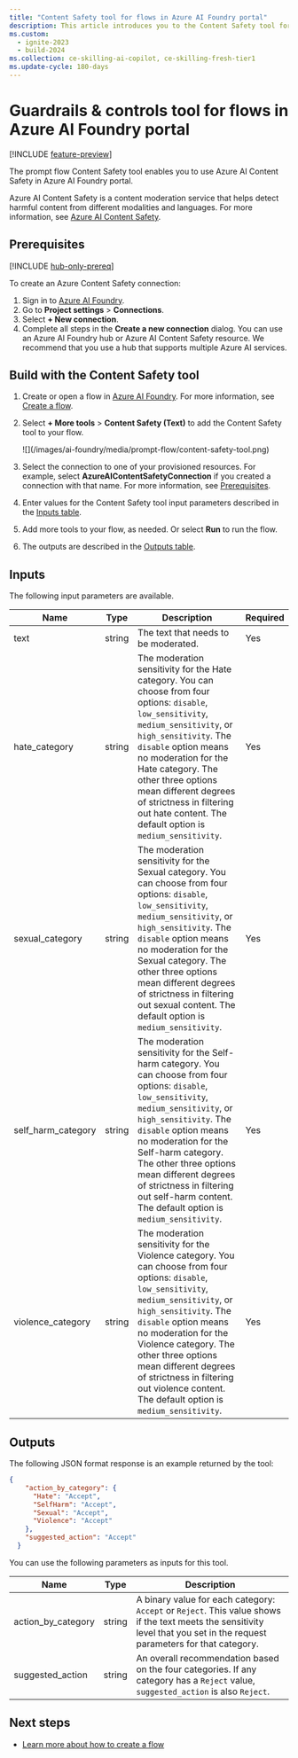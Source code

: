 ```yaml
---
title: "Content Safety tool for flows in Azure AI Foundry portal"
description: This article introduces you to the Content Safety tool for flows in Azure AI Foundry portal.
ms.custom:
  - ignite-2023
  - build-2024
ms.collection: ce-skilling-ai-copilot, ce-skilling-fresh-tier1
ms.update-cycle: 180-days
---
```


# Guardrails & controls tool for flows in Azure AI Foundry portal

[!INCLUDE [feature-preview](../../includes/feature-preview)]

The prompt flow Content Safety tool enables you to use Azure AI Content Safety in Azure AI Foundry portal.

Azure AI Content Safety is a content moderation service that helps detect harmful content from different modalities and languages. For more information, see [Azure AI Content Safety](/azure/ai-services/content-safety/).

## Prerequisites

[!INCLUDE [hub-only-prereq](../../includes/hub-only-prereq)]

To create an Azure Content Safety connection:

1. Sign in to [Azure AI Foundry](https://ml.azure.com/).
1. Go to **Project settings** > **Connections**.
1. Select **+ New connection**.
1. Complete all steps in the **Create a new connection** dialog. You can use an Azure AI Foundry hub or Azure AI Content Safety resource. We recommend that you use a hub that supports multiple Azure AI services.

## Build with the Content Safety tool

1. Create or open a flow in [Azure AI Foundry](https://ai.azure.com/?cid=learnDocs). For more information, see [Create a flow](../flow-develop).
1. Select **+ More tools** > **Content Safety (Text)** to add the Content Safety tool to your flow.

    <Frame>
        ![](/images/ai-foundry/media/prompt-flow/content-safety-tool.png)
    </Frame>

1. Select the connection to one of your provisioned resources. For example, select **AzureAIContentSafetyConnection** if you created a connection with that name. For more information, see [Prerequisites](#prerequisites).
1. Enter values for the Content Safety tool input parameters described in the [Inputs table](#inputs).
1. Add more tools to your flow, as needed. Or select **Run** to run the flow.
1. The outputs are described in the [Outputs table](#outputs).

## Inputs

The following input parameters are available.

| Name | Type | Description | Required |
| ---- | ---- | ----------- | -------- |
| text | string | The text that needs to be moderated. | Yes |
| hate_category | string | The moderation sensitivity for the Hate category. You can choose from four options: `disable`, `low_sensitivity`, `medium_sensitivity`, or `high_sensitivity`. The `disable` option means no moderation for the Hate category. The other three options mean different degrees of strictness in filtering out hate content. The default option is `medium_sensitivity`. | Yes |
| sexual_category | string | The moderation sensitivity for the Sexual category. You can choose from four options: `disable`, `low_sensitivity`, `medium_sensitivity`, or `high_sensitivity`. The `disable` option means no moderation for the Sexual category. The other three options mean different degrees of strictness in filtering out sexual content. The default option is `medium_sensitivity`. | Yes |
| self_harm_category | string | The moderation sensitivity for the Self-harm category. You can choose from four options: `disable`, `low_sensitivity`, `medium_sensitivity`, or `high_sensitivity`. The `disable` option means no moderation for the Self-harm category. The other three options mean different degrees of strictness in filtering out self-harm content. The default option is `medium_sensitivity`. | Yes |
| violence_category | string | The moderation sensitivity for the Violence category. You can choose from four options: `disable`, `low_sensitivity`, `medium_sensitivity`, or `high_sensitivity`. The `disable` option means no moderation for the Violence category. The other three options mean different degrees of strictness in filtering out violence content. The default option is `medium_sensitivity`. | Yes |

## Outputs

The following JSON format response is an example returned by the tool:

```json
{
    "action_by_category": {
      "Hate": "Accept",
      "SelfHarm": "Accept",
      "Sexual": "Accept",
      "Violence": "Accept"
    },
    "suggested_action": "Accept"
  }
```

You can use the following parameters as inputs for this tool.

| Name | Type | Description | 
| ---- | ---- | ----------- | 
| action_by_category | string | A binary value for each category: `Accept` or `Reject`. This value shows if the text meets the sensitivity level that you set in the request parameters for that category. | 
| suggested_action | string | An overall recommendation based on the four categories. If any category has a `Reject` value, `suggested_action` is also `Reject`. |

## Next steps

- [Learn more about how to create a flow](../flow-develop)
